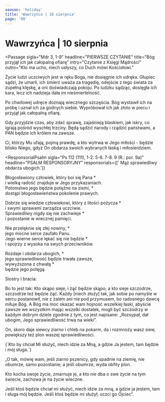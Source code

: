 ```yaml
---
season: 'holiday'
title: 'Wawrzyńca | 10 sierpnia'
page: '99'
---
```


# Wawrzyńca | 10 sierpnia

<Passage
  sigla="Mdr 3, 1-9"
  headline="PIERWSZE CZYTANIE"
  title="Bóg przyjął ich jak całopalną ofiarę"
  intro="Czytanie z Księgi Mądrości"
  outro="Kto ma ucho, niech usłyszy, co Duch mówi Kościołowi."
>
  <p>Życie ludzi uczciwych jest w ręku Boga, nie dosięgnie ich udręka. Głupiec sądzi, że umarli, ich śmierć uważa za tragedię, odejście z tego świata za zupełną klęskę, a oni doświadczają pokoju. Po ludzku sądząc, dosięgła ich kara, lecz ich nadzieja dała im nieśmiertelność.</p>
  <p>Po chwilowej udręce doznają wiecznego szczęścia. Bóg wystawił ich na próbę i uznał ich za godnych siebie. Wypróbował ich jak złoto w piecu i przyjął jak całopalną ofiarę.</p>
  <p>Gdy przyjdzie czas, aby zdać sprawę, zajaśnieją blaskiem, jak iskry, co igrają pośród wyschłej trzciny. Będą sądzić narody i rządzić państwami, a PAN będzie ich królem na zawsze.</p>
  <p>Ci, którzy Mu ufają, pojmą prawdę, a kto wytrwa w Jego miłości - będzie blisko Niego, gdyż On obdarza swoich wybranych łaską i miłosierdziem.</p>
</Passage>

<ResponsorialPsalm
  sigla="Ps 112 (111), 1-2. 5-6. 7-8. 9 (R.: por. 9a)"
  headline="PSALM RESPONSORYJNY"
  responsorials={[' Mąż sprawiedliwy obdarza ubogich.']}
>
  <p>Błogosławiony człowiek, który boi się Pana *<br/>i wielką radość znajduje w Jego przykazaniach.<br/>Potomstwo jego będzie potężne na ziemi, *<br/>dostąpi błogosławieństwa pokolenie prawych.</p>
  <p>Dobrze się wiedzie człowiekowi, który z litości pożycza *<br/>i swymi sprawami zarządza uczciwie.<br/>Sprawiedliwy nigdy się nie zachwieje *<br/>i pozostanie w wiecznej pamięci.</p>
  <p>Nie przelęknie się złej nowiny, *<br/>jego mocne serce zaufało Panu.<br/>Jego wierne serce lękać się nie będzie *<br/>i spojrzy z wysoka na swych przeciwników.</p>
  <p>Rozdaje i obdarza ubogich, *<br/>jego sprawiedliwość będzie trwała zawsze,<br/>wywyższona z chwałą *<br/>będzie jego potęgą.</p>
</ResponsorialPsalm>
<Passage
  sigla="2 Kor 9, 6-10"
  headline="DRUGIE CZYTANIE"
  title="Kto hojnie sieje, ten hojnie zbierać będzie"
  intro="Czytanie z Drugiego listu świętego Pawła Apostoła do Koryntian"
  outro="Kto ma ucho, niech usłyszy, co Duch mówi Kościołowi."
>
  <p>Siostry i bracia:</p>
  <p>Bo to jest tak: Kto skąpo sieje, i żąć będzie skąpo; a kto sieje szczodrze, szczodrze też będzie żąć. Każdy [niech złoży] tak, jak sobie po namyśle w sercu postanowił, nie z żalem ani nie pod przymusem, bo radosnego dawcę miłuje Bóg. A Bóg ma moc okazać wam hojność wszelkiej łaski, abyście zawsze we wszystkim mając wszelki dostatek, mogli być szczodrzy w każdym dobrym dziele zgodnie z tym, co jest napisane: „Rozsypał, dał ubogim, Jego sprawiedliwość trwa na wieki”.</p>
  <p>On, skoro daje siewcy ziarno i chleb na pokarm, da i rozmnoży wasz siew, powiększy też plon waszej sprawiedliwości.</p>
</Passage>
<Passage
  sigla="J 12, 26"
  headline="AKLAMACJA"
  acclamation="Alleluja, alleluja, alleluja."
>
  {`Kto by chciał Mi służyć, niech idzie za Mną,
a gdzie Ja jestem, tam będzie i mój sługa.`}
</Passage>
<Passage
  sigla="J 12, 24-26"
  headline="EWANGELIA"
  title="Ziarno, które wpadłszy w ziemię obumrze, przynosi plon obfity"
  intro=" Słowa Ewangelii według świętego Jana"
  outro="Oto słowo Pańskie"
>
  <p>„O tak, mówię wam, jeśli ziarno pszenicy, gdy spadnie na ziemię, nie obumrze, samo pozostanie; a jeśli obumrze, wyda obfity plon.</p>
  <p>Kto kocha swoje życie, zmarnuje je, a kto nie dba o swe życie na tym świecie, zachowa je na życie wieczne.</p>
  <p>Jeśli ktoś będzie chciał mi służyć, niech idzie za mną, a gdzie ja jestem, tam i sługa mój będzie. Jeśli ktoś będzie mi służył, uczci go Ojciec”.</p>
</Passage>
